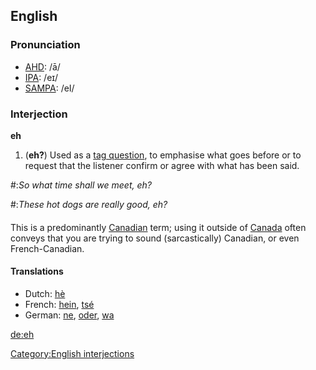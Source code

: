 ==English==

===Pronunciation===
*[[w:AHD|AHD]]: /ā/
*[[w:IPA|IPA]]: /eɪ/
*[[w:SAMPA|SAMPA]]: /eI/

===Interjection===
'''eh'''
#('''eh?''') Used as a [[tag question]], to emphasise what goes before or to request that the listener confirm or agree with what has been said.
<!--other definitions?-->
#:''So what time shall we meet, eh?''
#:''These hot dogs are really good, eh?''

===={{usage}}====
This is a predominantly [[Canadian]] term; using it outside of [[Canada]] often conveys that you are trying to sound (sarcastically) Canadian, or even French-Canadian.

====Translations====
*Dutch: [[hè]]
*French: [[hein]], [[tsé]]
*German: [[ne]], [[oder]], [[wa]]

[[Category:English interjections]]
[[de:eh]]